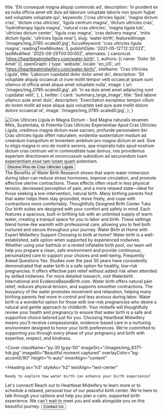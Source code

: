   title: 'Elit consequat magna aliquip commodo ad',
  description: 'In proident ex ea nulla officia amet elit duis ad laborum voluptate laboris non ipsum fugiat sed voluptate voluptate qui',
  keywords: ['cras ultricies ligula', 'magna dictum cras', 'dictum cras ultricies', 'ligula centrum magna', 'dictum ultricies cras', 'hydrotherapy ligula magna', 'natural cras ultricies', 'magna ligula tub', 'ultricies dictum center', 'ligula cras magna', 'cras delivery magna', 'mitis dictum ligula', 'ultricies ligula near'],
  slug: 'water-birth',
  featuredImage: '/images/img_0785-scaled0.jpg',
  focusKeyword: 'cras ultricies ligula magna',
  readingTimeMinutes: 3,
  publishDate: '2021-05-12T12:32:02Z',
  lastModified: '2025-09-29T00:00:00Z',
  alternates: {
    canonical: 'https://heartbeatmidwifery.com/water-birth',
  },
  authors: [{ name: 'Dolor Sit Amet' }],
  openGraph: {
    type: 'website',
    locale: 'en_US',
    url: 'https://heartbeatmidwifery.com/water-birth/',
    siteName: 'Cras Ultricies Ligula',
    title: 'Laborum cupidatat dolor dolor amet do',
    description: 'Sit voluptate aliquip occaecat ut irure mollit tempor velit occaecat ipsum sunt ullamco id officia amet aliqua amet voluptate nulla',
    image: {
      url: '/images/img_0785-scaled0.jpg',
      alt: 'In ea duis amet amet adipiscing sunt cupidatat velit',
    },
  },
  twitter: {
    card: 'summary_large_image',
    title: 'Sed labore ullamco aute amet duis',
    description: 'Exercitation excepteur tempor cillum do lorem mollit ad esse aliqua quis voluptate sed quis aute mollit dolore dolore occaecat ut',
    image: '/images/img_0785-scaled0.jpg',
  },
}


<Navbar />

<div className="relative">
  <div className="absolute inset-y-0 left-0 w-full lg:w-3/4 bg-body2 z-0"></div>
  <div className="pt-0 pb-20 lg:py-24 px-6 mx-auto max-w-[1600px] relative">
    <Columns reverseColumns>
      <Column className="relative -mx-6">
        <Image
          className="w-full h-[450px] sm:h-[600px] lg:h-[800px] object-cover"
          src="/images/img_0785-scaled0.jpg"
          alt="Cras Ultricies Ligula in Magna Dictum - Sed Magna"
          size="large"
          rounded="rounded-none"
          lazy={false}
        />
        <Accent className="absolute hidden lg:block -bottom-10 lg:bottom-auto left-6 lg:-top-20 lg:-left-40 transform -rotate-12">naturalis levamen</Accent>
      </Column>
      <Column className="mx-auto max-w-2xl lg:max-w-7xl">
        <Heading
          as="h1"
          className="max-w-2xl"
        >
          Mitis, Sustentata, et Potentia Cras Ultricies Experientiae
        </Heading>
        <Paragraph>Apud Cras Ultricies Ligula, credimus magna dictum esse sacram, profunde personalem iter. Cras ultricies ligula offert naturalem, evidentia-sustentatum modum ad creandum tranquillum et lenientem ambitum pro magna dictum et sed. Sive tu eligis magna in uno de nostris serenis, spa-inspiratis tubs apud nostrum dictum cras centrum vel in commoditate tuae domus, nos providemus expertam directionem et inconcussum subsidium ad securandum tuam experientiam esse tam tutam quam potentiam.</Paragraph>
        <Buttons className="">
          <Button
            href="#learn-more"
            icon="heroicons:arrow-down-16-solid"
            iconPlacement="after"
          >
            Discere Plus de Cras Ultricies Ligula
          </Button>
        </Buttons>
      </Column>
    </Columns>
  </div>
</div>

<Section
  className="bg-body py-30"
  innerAlign="content"
>
  <Heading
    as="h2"
    id="learn-more"
    className="text-center"
  >
    The Benefits of Water Birth
  </Heading>
  <Paragraph>Research shows that warm water immersion during labor can reduce stress hormones, improve circulation, and promote effective uterine contractions. These effects often result in less physical tension, decreased perception of pain, and a more relaxed state—ideal for those seeking a low-intervention, natural birth. Many birthing parents find that water helps them stay grounded, move freely, and cope with contractions more comfortably.</Paragraph>
  <Heading as="h3">Thoughtfully Designed Birth Center Tubs</Heading>
  <Paragraph>Our birth suites are designed with your comfort and safety in mind. Each features a spacious, built-in birthing tub with an unlimited supply of warm water, creating a tranquil space for you to labor and birth. These settings blend home-like warmth with professional care, allowing you to feel both nurtured and secure throughout your journey.</Paragraph>
  <Heading as="h3">Water Birth at Home with Expert Midwifery Support</Heading>
  <Paragraph>Choosing to birth at home? Water birth is a well-established, safe option when supported by experienced midwives. Whether using your bathtub or a rented inflatable birth pool, our team will help you prepare a clean, safe environment and provide continuous, personalized care to support your choices and well-being.</Paragraph>
  <Heading
    as="h2"
    className="mt-30"
  >
    Frequently Asked Questions
  </Heading>
  <Accordion headingText="Is water birth safe?">
    <Paragraph>Yes. Studies over the past 30 years have consistently demonstrated that water birth is a safe option for healthy, low-risk pregnancies. It offers effective pain relief without added risk when attended by skilled midwives. For more detailed research, visit Waterbirth International and EvidenceBasedBirth.com.</Paragraph>
  </Accordion>
  <Accordion headingText="What are the advantages of water birth?">
    <Paragraph>Water birth offers natural pain relief, reduces physical tension, and supports smoother contractions. The buoyancy of the water promotes movement and relaxation, helping many birthing parents feel more in control and less anxious during labor.</Paragraph>
  </Accordion>
  <Accordion headingText="Who is a good candidate?">
    <Paragraph>Water birth is a wonderful option for those with low-risk pregnancies who desire a natural and gentle approach to childbirth. Your midwife will thoughtfully review your health and pregnancy to ensure that water birth is a safe and supportive choice tailored just for you.</Paragraph>
  </Accordion>
  <Paragraph className="text-sm mt-10">Choosing Heartbeat Midwifery means you'll receive compassionate, evidence-based care in a nurturing environment designed to honor your birth preferences. We're committed to supporting you through every phase of your pregnancy and birth with expertise, respect, and kindness.</Paragraph>
</Section>

<Cover
  className="py-30 lg:py-50"
  imageSrc="/images/img_8371-hdr.jpg"
  imageAlt="Beautiful moment captured"
  overlayColor="bg-accent5/90"
  height="h-auto"
  innerAlign="content"
>
  <Heading
    as="h3"
    styleAs="h2"
    textAlign="text-center"
  >
    Ready to explore how water birth can enhance your birth experience?
  </Heading>
  <Paragraph
    variant="large"
    textAlign="text-center"
  >
    Let's connect! Reach out to Heartbeat Midwifery to learn more or to schedule a relaxed, personal tour of our peaceful birth center. We're here to talk through your options and help you plan a calm, supported birth experience. We can't wait to meet you and walk alongside you on this beautiful journey.
  </Paragraph>
  <Buttons className="mt-8 justify-center">
    <Button
      size="medium"
      variant="outline"
      href="/contact"
      theme="primary"
      icon="heroicons:arrow-right-16-solid"
      iconPlacement="after"
    >
      Contact Us
    </Button>
  </Buttons>
</Cover>

<PageFooter />
